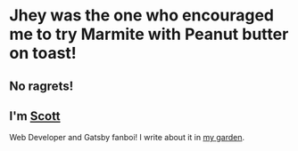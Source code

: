 # Jhey was the one who encouraged me to try Marmite with Peanut butter on toast!

## No ragrets!

## I'm [Scott]

Web Developer and Gatsby fanboi! I write about it in [my garden].

[scott]: https://twtter.com/spences10
[my garden]: https://scottspence.com/garden
